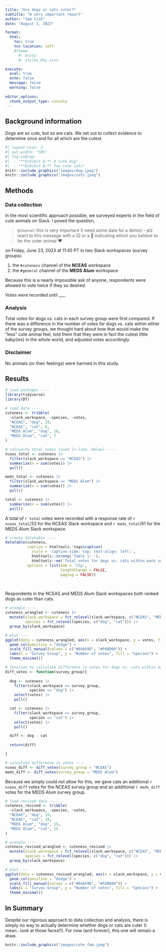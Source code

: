 ```yaml
---
title: "Are dogs or cats cuter?"
subtitle: "A very important report"
author: "Sam Csik"
date: "August 3, 2023"

format: 
  html:
    toc: true
    toc-location: left
    #theme: 
      #- minty
      #- styles_Key.scss

execute: 
  eval: true
  echo: false
  message: false
  warning: false
  
editor_options: 
  chunk_output_type: console
---
```


## Background information

Dogs are so cute, but so are cats. We set out to collect evidence to determine once and for all which are the cutest.

```r
#| layout-ncol: 2
#| out-width: "50%"
#| fig-subcap: 
#|  - "**Exhibit A:** A cute dog"
#|  - "**Exhibit B:** Two cute cats"
knitr::include_graphics("images/dog.jpeg")
knitr::include_graphics("images/cats.jpeg")
```

## Methods

### Data collection

In the most scientific approach possible, we surveyed experts in the field of cute animals on Slack. I posed the question,

> `@channel` this is very important (I need some data for a demo) -- plz react to this message with a 🐱 or a 🐶 indicating which you believe to be the cuter animal ❤️

on Friday, June 23, 2023 at 11:45 PT in two Slack workspaces (survey groups):

1. the `#cuteness` channel of the **NCEAS** workspace 
2. the `#general` channel of the **MEDS Alum** workspace

Because this is a nearly impossible ask of anyone, respondents were allowed to vote twice if they so desired.

Votes were recorded until ___.

### Analysis

Total votes for dogs vs. cats in each survey group were first compared. If there was a difference in the number of votes for dogs vs. cats within either of the survey groups, we thought hard about how that would make the "less" cute animal feel, told them that they were in fact the cutest little baby(ies) in the whole world, and adjusted votes accordingly.

### Disclaimer

No animals (or their feelings) were harmed in this study.

## Results

```r
# load packages ----
library(tidyverse)
library(DT)

# load data ----
cuteness <- tribble(
  ~slack_workspace, ~species, ~votes,
  "NCEAS", "dog", 19, 
  "NCEAS", "cat", 6, 
  "MEDS Alum", "dog", 16,
  "MEDS Alum", "cat", 7
)

# calcualte total votes (used in-line, below) ----
nceas_total <- cuteness |> 
  filter(slack_workspace == "NCEAS") |> 
  summarize(n = sum(votes)) |> 
  pull()

meds_total <- cuteness |> 
  filter(slack_workspace == "MEDS Alum") |> 
  summarize(n = sum(votes)) |> 
  pull()

total <- cuteness |> 
  summarize(n = sum(votes)) |> 
  pull()
```

A total of `r total` votes were recorded with a response rate of `r nceas_total`/33 for the NCEAS Slack workspace and `r meds_total`/61 for the MEDS Alum Slack workspace.

```r
# create datatable ----
datatable(cuteness,
          caption = htmltools::tags$caption(
            style = 'caption-side: top; text-align: left;',
            htmltools::strong('Table 1: '), 
            htmltools::em('Total votes for dogs vs. cats within each survey group.')),
          options = list(dom = 'ltp', 
                         lengthChange = FALSE,
                         paging = FALSE))
```

<br>

Respondents in the NCEAS and MEDS Alum Slack workspaces both ranked dogs as cuter than cats.

```r
# wrangle ----
cuteness_wrangled <- cuteness |> 
  mutate(slack_workspace = fct_relevel(slack_workspace, c("NCEAS", "MEDS Alum")),
         species = fct_relevel(species, c("dog", "cat"))) |> 
  group_by(slack_workspace) 

# plot ----
ggplot(data = cuteness_wrangled, aes(x = slack_workspace, y = votes, fill = species)) + 
  geom_col(position = "dodge") + 
  scale_fill_manual(values = c("#84A59D", "#F6BD60")) +
  labs(x = "Survey Group", y = "Number of votes", fill = "Species") +
  theme_minimal() 
```

```r
# function to calculate difference in votes for dogs vs. cats within each survey group ----
diff_votes <- function(survey_group){
  
  dog <- cuteness |> 
    filter(slack_workspace == survey_group,
           species == "dog") |> 
    select(votes) |> 
    pull()

  cat <- cuteness |> 
    filter(slack_workspace == survey_group,
           species == "cat") |> 
    select(votes) |> 
    pull()

  diff <- dog - cat
  
  return(diff)

}

# calculate difference in votes ----
nceas_diff <- diff_votes(survey_group = "NCEAS")
meds_diff <- diff_votes(survey_group = "MEDS Alum")
```

Because we simply could not allow for this, we gave cats an additional `r nceas_diff` votes for the NCEAS survey group and an additional `r meds_diff` votes for the MEDS Alum survey group.

```r
# load revised data ----
cuteness_revised <- tribble(
  ~slack_workspace, ~species, ~votes,
  "NCEAS", "dog", 19, 
  "NCEAS", "cat", 19, 
  "MEDS Alum", "dog", 15,
  "MEDS Alum", "cat", 15
)

# wrangle ----
cuteness_revised_wrangled <- cuteness_revised |> 
  mutate(slack_workspace = fct_relevel(slack_workspace, c("NCEAS", "MEDS Alum")),
         species = fct_relevel(species, c("dog", "cat"))) |> 
  group_by(slack_workspace) 

# plot ----
ggplot(data = cuteness_revised_wrangled, aes(x = slack_workspace, y = votes, fill = species)) + 
  geom_col(position = "dodge") + 
  scale_fill_manual(values = c("#84A59D", "#F6BD60")) +
  labs(x = "Survey Group", y = "Number of votes", fill = "Species") +
  theme_minimal() 
```

## In Summary

Despite our rigorous approach to data collection and analysis, there is simply no way to actually determine whether dogs or cats are cuter (I mean...look at those faces!!). For now (and forever), this one will remain a draw.

```r
knitr::include_graphics("images/cute_fam.jpeg")
```

